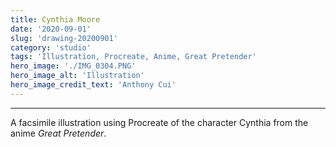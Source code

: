 ```yaml
---
title: Cynthia Moore
date: '2020-09-01'
slug: 'drawing-20200901'
category: 'studio'
tags: 'Illustration, Procreate, Anime, Great Pretender'
hero_image: './IMG_0304.PNG'
hero_image_alt: 'Illustration'
hero_image_credit_text: 'Anthony Cui'
---
```


---

A facsimile illustration using Procreate of the character Cynthia from the anime _Great Pretender_.